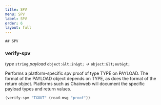 ```yaml
---
title: SPV
menu: SPV
label: SPV
order: 6
layout: full
---
```


    ## SPV

### verify-spv

_type_&nbsp;`string` _payload_&nbsp;`object:&lt;in&gt;`
_&rarr;_&nbsp;`object:&lt;out&gt;`

Performs a platform-specific spv proof of type TYPE on PAYLOAD. The format of
the PAYLOAD object depends on TYPE, as does the format of the return object.
Platforms such as Chainweb will document the specific payload types and return
values.

```lisp
(verify-spv "TXOUT" (read-msg "proof"))
```
